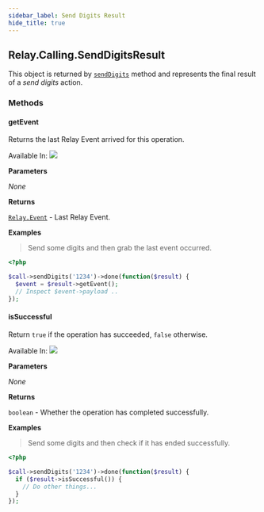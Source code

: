 ```yaml
---
sidebar_label: Send Digits Result
hide_title: true
---
```



## Relay.Calling.SendDigitsResult

This object is returned by [`sendDigits`][call] method and represents the final result of a _send digits_ action.

### Methods

#### getEvent

Returns the last Relay Event arrived for this operation.

Available In: <img className="method-available-tag" src="https://img.shields.io/badge/-v2.2+-brightgreen.svg" />

**Parameters**

_None_

**Returns**

[`Relay.Event`][relay-event] - Last Relay Event.

**Examples**

> Send some digits and then grab the last event occurred.

```php
<?php

$call->sendDigits('1234')->done(function($result) {
  $event = $result->getEvent();
  // Inspect $event->payload ..
});
```

#### isSuccessful

Return `true` if the operation has succeeded, `false` otherwise.

Available In: <img className="method-available-tag" src="https://img.shields.io/badge/-v2.2+-brightgreen.svg" />

**Parameters**

_None_

**Returns**

`boolean` - Whether the operation has completed successfully.

**Examples**

> Send some digits and then check if it has ended successfully.

```php
<?php

$call->sendDigits('1234')->done(function($result) {
  if ($result->isSuccessful()) {
    // Do other things...
  }
});
```

[relay-event]: ../../event
[call]: ../call#senddigits